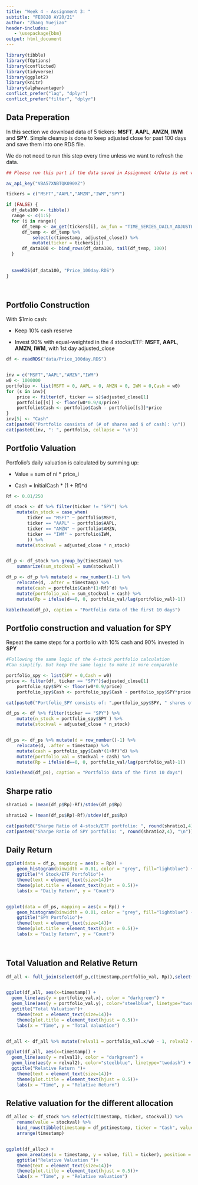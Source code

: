 ```yaml
---
title: "Week 4 - Assignment 3: "
subtitle: "FE8828 AY20/21"
author: "Zhang Yuejiao"
header-includes:
   - \usepackage{bbm}
output: html_document
---
```


```r

library(tibble)
library(fOptions)
library(conflicted)
library(tidyverse)
library(ggplot2)
library(knitr)
library(alphavantager)
conflict_prefer("lag", "dplyr")
conflict_prefer("filter", "dplyr")
```

## Data Preperation

In this section we download data of 5 tickers: __MSFT__, __AAPL__, __AMZN__, __IWM__ and __SPY__. Simple cleanup is done to keep adjusted close for past 100 days and save them into one RDS file.

We do not need to run this step every time unless we want to refresh the data.
```r
## Please run this part if the data saved in Assignment 4/Data is not working properly

av_api_key("VBA57XNBTQK090XZ")

tickers = c("MSFT","AAPL","AMZN","IWM","SPY")

if (FALSE) {
  df_data100 <- tibble()
  range <- c(1:5)
  for (i in range){
      df_temp <- av_get(tickers[i], av_fun = "TIME_SERIES_DAILY_ADJUSTED",outputsize="compact")
      df_temp <- df_temp %>%
          select(c(timestamp, adjusted_close)) %>%
          mutate(ticker = tickers[i])
      df_data100 <- bind_rows(df_data100, tail(df_temp, 100))
  }
  
  
  saveRDS(df_data100, "Price_100day.RDS")
}

      
```
## Portfolio Construction

With $1mio cash:

- Keep 10% cash reserve
    
- Invest 90% with equal-weighted in the 4 stocks/ETF: __MSFT__, __AAPL__, __AMZN__, __IWM__, with 1st day adjusted_close
    
```r
df <- readRDS("data/Price_100day.RDS")


inv = c("MSFT","AAPL","AMZN","IWM")
w0 <- 1000000
portfolio <- list(MSFT = 0, AAPL = 0, AMZN = 0, IWM = 0,Cash = w0)
for (s in inv){
    price <- filter(df, ticker == s)$adjusted_close[1]
    portfolio[[s]] <- floor(w0*0.9/4/price)
    portfolio$Cash <- portfolio$Cash - portfolio[[s]]*price   
}
inv[5] <- "Cash"
cat(paste0("Portfolio consists of (# of shares and $ of cash): \n"))
cat(paste0(inv, ": ", portfolio, collapse = '\n'))
```


## Portfolio Valuation
Portfolio's daily valuation is calculated by summing up:

- Value = sum of ni * price_i
        
- Cash = InitialCash * (1 + Rf)^d



```r
Rf <- 0.01/250

df_stock <- df %>% filter(ticker != "SPY") %>%
    mutate(n_stock = case_when(
        ticker == "MSFT" ~ portfolio$MSFT,
        ticker == "AAPL" ~ portfolio$AAPL,
        ticker == "AMZN" ~ portfolio$AMZN,
        ticker == "IWM" ~ portfolio$IWM,
        )) %>%
    mutate(stockval = adjusted_close * n_stock) 


df_p <- df_stock %>% group_by(timestamp) %>%
    summarize(sum_stockval = sum(stockval))

df_p <- df_p %>% mutate(d = row_number()-1) %>%
    relocate(d, .after = timestamp) %>%
    mutate(cash = portfolio$Cash*(1+Rf)^d) %>% 
    mutate(portfolio_val = sum_stockval + cash) %>% 
    mutate(Rp = ifelse(d==0, 0, portfolio_val/lag(portfolio_val)-1))

kable(head(df_p), caption = "Portfolio data of the first 10 days") 
```

## Portfolio construction and valuation for SPY 

Repeat the same steps for a portfolio with 10% cash and 90% invested in __SPY__

```r

#Following the same logic of the 4-stock portfolio calculation
#Can simplify. But keep the same logic to make it more comparable

portfolio_spy <- list(SPY = 0,Cash = w0)
price <- filter(df, ticker == "SPY")$adjusted_close[1]
    portfolio_spy$SPY <- floor(w0*0.9/price)
    portfolio_spy$Cash <- portfolio_spy$Cash - portfolio_spy$SPY*price   

cat(paste0("Portfolio_SPY consists of: ",portfolio_spy$SPY, " shares of SPY and $", portfolio_spy$Cash, " of cash.\n" ))

df_ps <- df %>% filter(ticker == "SPY") %>%
    mutate(n_stock = portfolio_spy$SPY ) %>%
    mutate(stockval = adjusted_close * n_stock)


df_ps <- df_ps %>% mutate(d = row_number()-1) %>%
    relocate(d, .after = timestamp) %>%
    mutate(cash = portfolio_spy$Cash*(1+Rf)^d) %>%
    mutate(portfolio_val = stockval + cash) %>% 
    mutate(Rp = ifelse(d==0, 0, portfolio_val/lag(portfolio_val)-1))

kable(head(df_ps), caption = "Portfolio data of the first 10 days") 

```


## Sharpe ratio


```r
shratio1 = (mean(df_p$Rp)-Rf)/stdev(df_p$Rp)

shratio2 = (mean(df_ps$Rp)-Rf)/stdev(df_ps$Rp)

cat(paste0("Sharpe Ratio of 4-stock/ETF portfolio: ", round(shratio1,4), "\n"))
cat(paste0("Sharpe Ratio of SPY portfolio: ", round(shratio2,4), "\n"))
```

## Daily Return


```r
ggplot(data = df_p, mapping = aes(x = Rp)) +
    geom_histogram(binwidth = 0.01, color = "grey", fill="lightblue") + 
    ggtitle("4 Stock/ETF Portfolio")+
    theme(text = element_text(size=14))+
    theme(plot.title = element_text(hjust = 0.5))+
    labs(x = "Daily Return", y = "Count")


ggplot(data = df_ps, mapping = aes(x = Rp)) +
    geom_histogram(binwidth = 0.01, color = "grey", fill="lightblue") + 
    ggtitle("SPY Portfolio")+
    theme(text = element_text(size=14))+
    theme(plot.title = element_text(hjust = 0.5))+
    labs(x = "Daily Return", y = "Count")

    

```

## Total Valuation and Relative Return


```r

df_all <- full_join(select(df_p,c(timestamp,portfolio_val, Rp)),select(df_ps,c(timestamp,portfolio_val, Rp)), by = "timestamp")


ggplot(df_all, aes(x=timestamp)) + 
  geom_line(aes(y = portfolio_val.x), color = "darkgreen") + 
  geom_line(aes(y = portfolio_val.y), color="steelblue", linetype="twodash") +
  ggtitle("Total Valuation")+
    theme(text = element_text(size=14))+
    theme(plot.title = element_text(hjust = 0.5))+
    labs(x = "Time", y = "Total Valuation")


df_all <- df_all %>% mutate(relval1 = portfolio_val.x/w0 - 1, relval2 = portfolio_val.y/w0 - 1) 

ggplot(df_all, aes(x=timestamp)) + 
  geom_line(aes(y = relval1), color = "darkgreen") + 
  geom_line(aes(y = relval2), color="steelblue", linetype="twodash") +
  ggtitle("Relative Return ")+
    theme(text = element_text(size=14))+
    theme(plot.title = element_text(hjust = 0.5))+
    labs(x = "Time", y = "Relative Return")
```

## Relative valuation for the different allocation

```r

df_alloc <- df_stock %>% select(c(timestamp, ticker, stockval)) %>% 
    rename(value = stockval) %>% 
    bind_rows(tibble(timestamp = df_p$timestamp, ticker = "Cash", value = df_p$cash ))%>%   
    arrange(timestamp) 


ggplot(df_alloc) + 
    geom_area(aes(x = timestamp, y = value, fill = ticker), position = 'fill') +
    ggtitle("Relative Valuation ")+
    theme(text = element_text(size=14))+
    theme(plot.title = element_text(hjust = 0.5))+
    labs(x = "Time", y = "Relative valuation")


```
